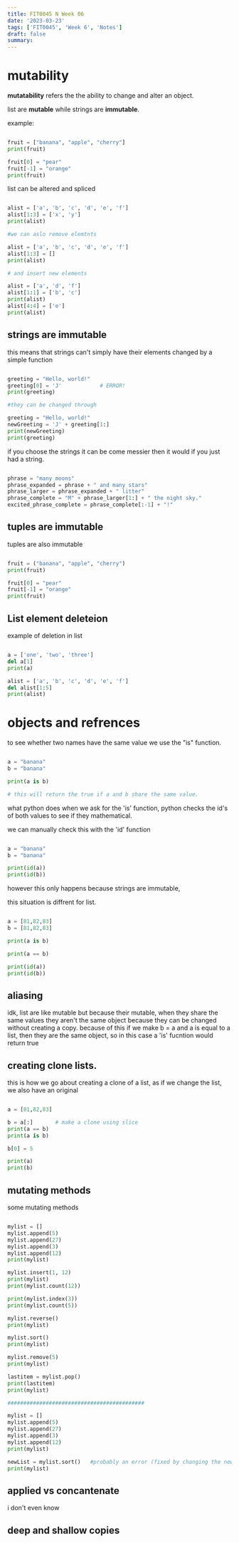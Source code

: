 ```yaml
---
title: FIT0045 N Week 06
date: '2023-03-23'
tags: ['FIT0045', 'Week 6', 'Notes']
draft: false
summary:
---
```


# mutability

**mutatability** refers the the ability to change and alter an object.

list are **mutable** while strings are **immutable**.

example:

```py

fruit = ["banana", "apple", "cherry"]
print(fruit)

fruit[0] = "pear"
fruit[-1] = "orange"
print(fruit)

```

list can be altered and spliced

```py

alist = ['a', 'b', 'c', 'd', 'e', 'f']
alist[1:3] = ['x', 'y']
print(alist)

#we can aslo remove elemtnts

alist = ['a', 'b', 'c', 'd', 'e', 'f']
alist[1:3] = []
print(alist)

# and insert new elements

alist = ['a', 'd', 'f']
alist[1:1] = ['b', 'c']
print(alist)
alist[4:4] = ['e']
print(alist)

```

## strings are immutable

this means that strings can't simply have their elements changed by a simple function

```py

greeting = "Hello, world!"
greeting[0] = 'J'            # ERROR!
print(greeting)

#they can be changed through

greeting = "Hello, world!"
newGreeting = 'J' + greeting[1:]
print(newGreeting)
print(greeting)

```

if you choose the strings it can be come messier then it would if you just had a string.

```py

phrase = "many moons"
phrase_expanded = phrase + " and many stars"
phrase_larger = phrase_expanded + " litter"
phrase_complete = "M" + phrase_larger[1:] + " the night sky."
excited_phrase_complete = phrase_complete[:-1] + "!"

```

## tuples are immutable

tuples are also immutable

```py

fruit = ("banana", "apple", "cherry")
print(fruit)

fruit[0] = "pear"
fruit[-1] = "orange"
print(fruit)

```

## List element deleteion

example of deletion in list

```py

a = ['one', 'two', 'three']
del a[1]
print(a)

alist = ['a', 'b', 'c', 'd', 'e', 'f']
del alist[1:5]
print(alist)

```

# objects and refrences

to see whether two names have the same value we use the "is" function.

```py

a = "banana"
b = "banana"

print(a is b)

# this will return the true if a and b share the same value.

```

what python does when we ask for the 'is' function, python checks the id's of both values to see if they mathematical.

we can manually check this with the 'id' function

```py

a = "banana"
b = "banana"

print(id(a))
print(id(b))

```

however this only happens because strings are immutable,

this situation is diffrent for list.

```py

a = [81,82,83]
b = [81,82,83]

print(a is b)

print(a == b)

print(id(a))
print(id(b))

```

## aliasing

idk, list are like mutable but because their mutable, when they share the same values they aren't the same object because they can be changed without creating a copy. because of this if we make b = a and a is equal to a list, then they are the same object, so in this case a 'is' fucntion would return true

## creating clone lists.

this is how we go about creating a clone of a list, as if we change the list, we also have an original

```py

a = [81,82,83]

b = a[:]       # make a clone using slice
print(a == b)
print(a is b)

b[0] = 5

print(a)
print(b)

```

## mutating methods

some mutating methods

```py

mylist = []
mylist.append(5)
mylist.append(27)
mylist.append(3)
mylist.append(12)
print(mylist)

mylist.insert(1, 12)
print(mylist)
print(mylist.count(12))

print(mylist.index(3))
print(mylist.count(5))

mylist.reverse()
print(mylist)

mylist.sort()
print(mylist)

mylist.remove(5)
print(mylist)

lastitem = mylist.pop()
print(lastitem)
print(mylist)

###########################################

mylist = []
mylist.append(5)
mylist.append(27)
mylist.append(3)
mylist.append(12)
print(mylist)

newList = mylist.sort()   #probably an error (fixed by changing the new sorted list to have a diffrent object name)
print(mylist)

```

## applied vs concantenate

i don't even know

## deep and shallow copies
